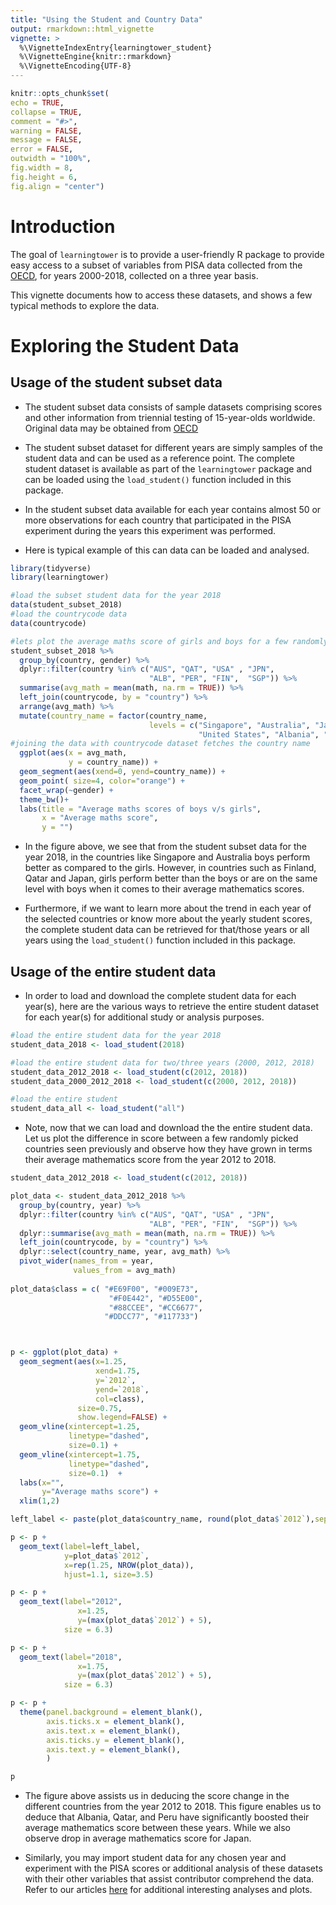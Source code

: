 ```yaml
---
title: "Using the Student and Country Data"
output: rmarkdown::html_vignette
vignette: >
  %\VignetteIndexEntry{learningtower_student}
  %\VignetteEngine{knitr::rmarkdown}
  %\VignetteEncoding{UTF-8}
---
```


```r
knitr::opts_chunk$set(
echo = TRUE,
collapse = TRUE,
comment = "#>",
warning = FALSE,
message = FALSE,
error = FALSE,
outwidth = "100%",
fig.width = 8,
fig.height = 6,
fig.align = "center")
```

# Introduction


The goal of `learningtower` is to provide a user-friendly R package to provide easy access to a subset of variables from PISA data collected from the [OECD](http://www.oecd.org/pisa/data/), for years 2000-2018, collected on a three year basis.

This vignette documents how to access these datasets, and shows a few typical methods to explore the data.

# Exploring the Student Data

## Usage of the student subset data

- The student subset data consists of sample datasets comprising scores and other information from triennial testing of 15-year-olds worldwide. Original data may be obtained from [OECD](https://www.oecd.org/pisa/data/.)

- The student subset dataset for different years are simply samples of the student data and can be used as a reference point. The complete student dataset is available as part of the `learningtower` package and can be loaded using the `load_student()` function included in this package.

- In the student subset data available for each year contains almost 50 or more observations for each country that participated in the PISA experiment during the years this experiment was performed.

- Here is typical example of this can data can be loaded and analysed.


```r
library(tidyverse)
library(learningtower)

#load the subset student data for the year 2018
data(student_subset_2018)
#load the countrycode data
data(countrycode)

#lets plot the average maths score of girls and boys for a few randomly selected countries
student_subset_2018 %>% 
  group_by(country, gender) %>% 
  dplyr::filter(country %in% c("AUS", "QAT", "USA" , "JPN", 
                               "ALB", "PER", "FIN",  "SGP")) %>% 
  summarise(avg_math = mean(math, na.rm = TRUE)) %>% 
  left_join(countrycode, by = "country") %>% 
  arrange(avg_math) %>% 
  mutate(country_name = factor(country_name, 
                               levels = c("Singapore", "Australia", "Japan", "Finland", 
                                          "United States", "Albania", "Peru", "Qatar"))) %>% 
#joining the data with countrycode dataset fetches the country name
  ggplot(aes(x = avg_math, 
             y = country_name)) +
  geom_segment(aes(xend=0, yend=country_name)) +
  geom_point( size=4, color="orange") +
  facet_wrap(~gender) +
  theme_bw()+
  labs(title = "Average maths scores of boys v/s girls",
       x = "Average maths score",
       y = "")
```

- In the figure above, we see that from the student subset data for the year 2018, in the countries like Singapore and Australia boys perform better as compared to the girls. However, in countries such as Finland, Qatar and Japan, girls perform better than the boys or are on the same level with boys when it comes to their average mathematics scores.

- Furthermore, if we want to learn more about the trend in each year of the selected countries or know more about the yearly student scores,  the complete student data can be retrieved  for that/those years or all years using the `load_student()` function included in this package.

## Usage of the entire student data

- In order to load and download the complete student data for each year(s), here are the various ways to retrieve the entire student dataset for each year(s) for additional study or analysis purposes.

```r
#load the entire student data for the year 2018
student_data_2018 <- load_student(2018)

#load the entire student data for two/three years (2000, 2012, 2018)
student_data_2012_2018 <- load_student(c(2012, 2018))
student_data_2000_2012_2018 <- load_student(c(2000, 2012, 2018))

#load the entire student 
student_data_all <- load_student("all")
```

- Note, now that we can load and download the the entire student data. Let us plot the difference in score between a few randomly picked countries seen previously and observe how they have grown in terms their average mathematics score from the year 2012 to 2018.

```r
student_data_2012_2018 <- load_student(c(2012, 2018))

plot_data <- student_data_2012_2018 %>% 
  group_by(country, year) %>%  
  dplyr::filter(country %in% c("AUS", "QAT", "USA" , "JPN", 
                               "ALB", "PER", "FIN",  "SGP")) %>% 
  dplyr::summarise(avg_math = mean(math, na.rm = TRUE)) %>%  
  left_join(countrycode, by = "country") %>% 
  dplyr::select(country_name, year, avg_math) %>% 
  pivot_wider(names_from = year, 
              values_from = avg_math) 
  
plot_data$class = c( "#E69F00", "#009E73", 
                      "#F0E442", "#D55E00", 
                      "#88CCEE", "#CC6677", 
                     "#DDCC77", "#117733")



p <- ggplot(plot_data) + 
  geom_segment(aes(x=1.25, 
                   xend=1.75, 
                   y=`2012`, 
                   yend=`2018`, 
                   col=class), 
               size=0.75, 
               show.legend=FALSE) + 
  geom_vline(xintercept=1.25, 
             linetype="dashed", 
             size=0.1) + 
  geom_vline(xintercept=1.75, 
             linetype="dashed", 
             size=0.1)  + 
  labs(x="", 
       y="Average maths score") +
  xlim(1,2)

left_label <- paste(plot_data$country_name, round(plot_data$`2012`),sep=", ")

p <- p + 
  geom_text(label=left_label, 
            y=plot_data$`2012`, 
            x=rep(1.25, NROW(plot_data)), 
            hjust=1.1, size=3.5)

p <- p + 
  geom_text(label="2012",
               x=1.25,
               y=(max(plot_data$`2012`) + 5),
            size = 6.3)

p <- p + 
  geom_text(label="2018",
               x=1.75,
               y=(max(plot_data$`2012`) + 5),
            size = 6.3)

p <- p +
  theme(panel.background = element_blank(),
        axis.ticks.x = element_blank(),
        axis.text.x = element_blank(), 
        axis.ticks.y = element_blank(),
        axis.text.y = element_blank(), 
        )

p 
```

- The figure above assists us in deducing the score change in the different countries from the year 2012 to 2018. This figure enables us to deduce that Albania, Qatar, and Peru have significantly boosted their average mathematics score between these years. While we also observe drop in average mathematics score for Japan.

- Similarly, you may import student data for any chosen year and experiment with the PISA scores or additional analysis of these datasets with their other variables that assist contributor comprehend the data. Refer to our articles [here](https://kevinwang09.github.io/learningtower/articles/exploring_time.html) for additional interesting analyses and plots.





